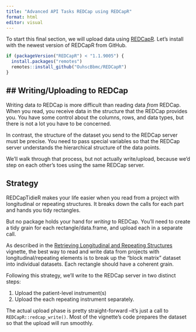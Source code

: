 ```yaml
---
title: "Advanced API Tasks REDCap using REDCapR"
format: html
editor: visual
---
```


To start this final section, we will upload data using [REDCapR](https://ouhscbbmc.github.io/REDCapR). Let's install with the newest version of REDCapR from GitHub.

```r
if (packageVersion("REDCapR") < "1.1.9005") {
  install.packages("remotes")
  remotes::install_github("OuhscBbmc/REDCapR")
}
```

## Writing/Uploading to REDCap
----------------------------------

Writing data _to_ REDCap is more difficult than reading data _from_ REDCap.
When you read, you receive data in the structure that the REDCap provides you.
You have some control about the columns, rows, and data types,
but there is not a lot you have to be concerned.

In contrast, the structure of the dataset you send to the REDCap server must be precise.
You need to pass special variables so that the REDCap server understands the
hierarchical structure of the data points.

We'll walk through that process, 
but not actually write/upload,
because we'd step on each other's toes using the same REDCap server.

Strategy
----------------------------------

REDCapTidieR makes your life easier when you read 
from a project with longitudinal or repeating structures.
It breaks down the calls for each part and hands you tidy rectangles.

But no package holds your hand for *writing* to REDCap.
You'll need to create a tidy grain for each rectangle/data.frame,
and upload each in a separate call.

As described in the [Retrieving Longitudinal and Repeating Structures](https://ouhscbbmc.github.io/REDCapR/articles/longitudinal-and-repeating.html) vignette,
the best way to read and write data from projects with longitudinal/repeating elements
is to break up the "block matrix" dataset into individual datasets.
Each rectangle should have a coherent grain.

Following this strategy, we'll write to the REDCap server in two distinct steps:

1. Upload the patient-level instrument(s)
1. Upload the each repeating instrument separately.

The actual upload phase is pretty straight-forward
--it's just a call to `REDCapR::redcap_write()`.
Most of the vignette's code prepares the dataset so that the upload will run smoothly.
